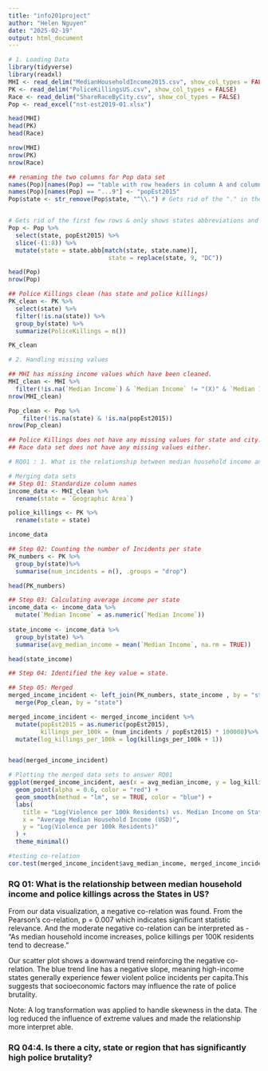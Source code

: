 ```yaml
---
title: "info201project"
author: "Helen Nguyen"
date: "2025-02-19"
output: html_document
---
```


```r
# 1. Loading Data
library(tidyverse)
library(readxl)
MHI <- read_delim("MedianHouseholdIncome2015.csv", show_col_types = FALSE)
PK <- read_delim("PoliceKillingsUS.csv", show_col_types = FALSE)
Race <- read_delim("ShareRaceByCity.csv", show_col_types = FALSE)
Pop <- read_excel("nst-est2019-01.xlsx")

head(MHI)
head(PK)
head(Race)

nrow(MHI)
nrow(PK)
nrow(Race)

## renaming the two columns for Pop data set
names(Pop)[names(Pop) == "table with row headers in column A and column headers in rows 3 through 4. (leading dots indicate sub-parts)"] <- "state"
names(Pop)[names(Pop) == "...9"] <- "popEst2015"
Pop$state <- str_remove(Pop$state, "^\\.") # Gets rid of the "." in the data for States


# Gets rid of the first few rows & only shows states abbreviations and population during 2015
Pop <- Pop %>%
  select(state, popEst2015) %>%
  slice(-(1:8)) %>%
  mutate(state = state.abb[match(state, state.name)], 
                            state = replace(state, 9, "DC"))

head(Pop)
nrow(Pop)
```
```r
## Police Killings clean (has state and police killings)
PK_clean <- PK %>%
  select(state) %>%
  filter(!is.na(state)) %>%
  group_by(state) %>%
  summarize(PoliceKillings = n())

PK_clean
```


```r
# 2. Handling missing values

## MHI has missing income values which have been cleaned.
MHI_clean <- MHI %>%
  filter(!is.na(`Median Income`) & `Median Income` != "(X)" & `Median Income` != "-")
nrow(MHI_clean)

Pop_clean <- Pop %>%
    filter(!is.na(state) & !is.na(popEst2015))
nrow(Pop_clean)

## Police Killings does not have any missing values for state and city.
## Race data set does not have any missing values either.

```

```r
# RQ01 : 1.	What is the relationship between median household income and police killings in US cities?

# Merging data sets
## Step 01: Standardize column names
income_data <- MHI_clean %>%
  rename(state = `Geographic Area`)

police_killings <- PK %>%
  rename(state = state)

income_data

## Step 02: Counting the number of Incidents per state
PK_numbers <- PK %>%
  group_by(state)%>%
  summarise(num_incidents = n(), .groups = "drop")

head(PK_numbers)

## Step 03: Calculating average income per state
income_data <- income_data %>%
  mutate(`Median Income` = as.numeric(`Median Income`))
  
state_income <- income_data %>%
  group_by(state) %>%
  summarise(avg_median_income = mean(`Median Income`, na.rm = TRUE))

head(state_income)

## Step 04: Identified the key value = state.

## Step 05: Merged
merged_income_incident <- left_join(PK_numbers, state_income , by = "state") %>%
  merge(Pop_clean, by = "state")

merged_income_incident <- merged_income_incident %>%
  mutate(popEst2015 = as.numeric(popEst2015),
         killings_per_100k = (num_incidents / popEst2015) * 100000)%>%
  mutate(log_killings_per_100k = log(killings_per_100k + 1))


head(merged_income_incident)

```

```r
# Plotting the merged data sets to answer RQ01
ggplot(merged_income_incident, aes(x = avg_median_income, y = log_killings_per_100k)) +
  geom_point(alpha = 0.6, color = "red") +
  geom_smooth(method = "lm", se = TRUE, color = "blue") + 
  labs(
    title = "Log(Violence per 100k Residents) vs. Median Income on State Level (2015)",
    x = "Average Median Household Income (USD)",
    y = "Log(Violence per 100k Residents)"
  ) +
  theme_minimal()
```

```r
#testing co-relation
cor.test(merged_income_incident$avg_median_income, merged_income_incident$log_killings_per_100k, method = "pearson")
```
### RQ 01: What is the relationship between median household income and police killings across the States in US?
From our data visualization, a negative co-relation was found. From the Pearson's co-relation, p = 0.007 which indicates significant statistic relevance. And the moderate negative co-relation can be interpreted as - "As median household income increases, police killings per 100K residents tend to decrease."

Our scatter plot shows a downward trend reinforcing the negative co-relation. The blue trend line has a negative slope, meaning high-income states generally experience fewer violent police incidents per capita.This suggests that socioeconomic factors may influence the rate of police brutality.

Note: A log transformation was applied to handle skewness in the data. The log reduced the influence of extreme values and made the relationship more interpret able.

### RQ 04:4.	Is there a city, state or region that has significantly high police brutality?


